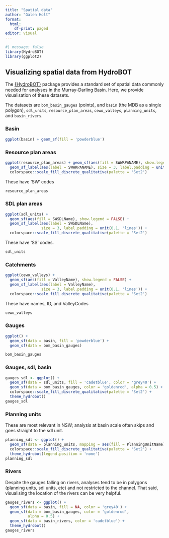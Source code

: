 ```yaml
---
title: "Spatial data"
author: "Galen Holt"
format:
  html:
    df-print: paged
editor: visual
---
```


```r
#| message: false
library(HydroBOT)
library(ggplot2)
```

## Visualizing spatial data from HydroBOT

The [{HydroBOT}](https://github.com/MDBAuth/HydroBOT){style="font-size: 11pt;"} package provides a standard set of spatial data commonly needed for analyses in the Murray-Darling Basin. Here, we provide visualisation of these datasets.

The datasets are `bom_basin_gauges` (points), and `basin` (the MDB as a single polygon), `sdl_units`, `resource_plan_areas`, `cewo_valleys`, `planning_units`, and `basin_rivers`.

### Basin

```r
ggplot(basin) + geom_sf(fill = 'powderblue')
```

### Resource plan areas

```r
ggplot(resource_plan_areas) + geom_sf(aes(fill = SWWRPANAME), show.legend = FALSE) +
  geom_sf_label(aes(label = SWWRPANAME), size = 3, label.padding = unit(0.1, 'lines')) + 
  colorspace::scale_fill_discrete_qualitative(palette = 'Set2')
```

These have 'SW' codes

```r
resource_plan_areas
```

### SDL plan areas

```r
ggplot(sdl_units) + 
  geom_sf(aes(fill = SWSDLName), show.legend = FALSE) +
  geom_sf_label(aes(label = SWSDLName), 
                size = 3, label.padding = unit(0.1, 'lines')) + 
  colorspace::scale_fill_discrete_qualitative(palette = 'Set2')
```

These have 'SS' codes.

```r
sdl_units
```

### Catchments

```r
ggplot(cewo_valleys) + 
  geom_sf(aes(fill = ValleyName), show.legend = FALSE) +
  geom_sf_label(aes(label = ValleyName),
                size = 3, label.padding = unit(0.1, 'lines')) + 
  colorspace::scale_fill_discrete_qualitative(palette = 'Set2')
```

These have names, ID, and ValleyCodes

```r
cewo_valleys
```

### Gauges

```r
ggplot() + 
  geom_sf(data = basin, fill = 'powderblue') +
  geom_sf(data = bom_basin_gauges)
```

```r
bom_basin_gauges
```

### Gauges, sdl, basin

```r
gauges_sdl <- ggplot() + 
  geom_sf(data = sdl_units, fill = 'cadetblue', color = 'grey40') +
  geom_sf(data = bom_basin_gauges, color = 'goldenrod', alpha = 0.5) +
  colorspace::scale_fill_discrete_qualitative(palette = 'Set2') +
  theme_hydrobot()
gauges_sdl
```

### Planning units

These are most relevant in NSW; analysis at basin scale often skips and goes straight to the sdl unit.

```r
planning_sdl <- ggplot() + 
  geom_sf(data = planning_units, mapping = aes(fill = PlanningUnitName)) +
  colorspace::scale_fill_discrete_qualitative(palette = 'Set2') +
  theme_hydrobot(legend.position = 'none')
planning_sdl
```

### Rivers

Despite the gauges falling on rivers, analyses tend to be in polygons (planning units, sdl units, etc) and not restricted to the channel. That said, visualising the location of the rivers can be very helpful.

```r
gauges_rivers <- ggplot() + 
  geom_sf(data = basin, fill = NA, color = 'grey40') +
  geom_sf(data = bom_basin_gauges, color = 'goldenrod',
          alpha = 0.5) +
  geom_sf(data = basin_rivers, color = 'cadetblue') +
  theme_hydrobot()
gauges_rivers
```
